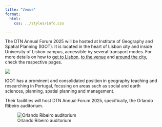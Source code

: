 ```yaml
---
title: "Venue"
format:
  html:
    css: ../styles/info.css

---
```


The DTN Annual Forum 2025 will be hosted at Institute of Geography and Spatial Planning (IGOT). It is located in the heart of Lisbon city and inside University of Lisbon campus, accessible by several transport modes. For more details on how to [get to Lisbon](/info/gettingToLisbon.html), [to the venue](/info/gettingHere.html) and [around the city](/info/gettingAround.html), check the respective pages.

![](https://www.igot.ulisboa.pt/sites/default/files/styles/imagem_banner_grande/public/images/image_focal_point/2022-09/258-9487dbb71c4495cae503c1c2fc4f2c68.png?h=7097b478&itok=jzGbW0-5)

IGOT has a prominent and consolidated position in geography teaching and researching in Portugal, focusing on areas such as social and earth sciences, planning, spatial planning and management.

Their facilities will host DTN Annual Forum 2025, specifically, the Orlando Ribeiro auditorium.

![Orlando Ribeiro auditorium](https://www.igot.ulisboa.pt/sites/default/files/styles/max_2600x2600/public/images/galeria/2022-06/187-c81f4de150c8b989e1147aa5c57f937d.jpg?itok=Cbuotp8S)